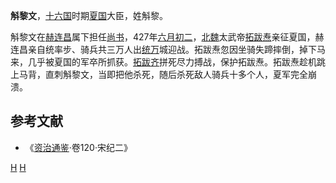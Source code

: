 '''斛黎文'''{{BD|？||427年|}}，[[十六国|十六国]]时期[[夏_(十六国)|夏国]]大臣，姓斛黎。

斛黎文在[[赫连昌|赫连昌]]属下担任[[尚书_(官职)|尚书]]，427年[[六月初二|六月初二]]，[[北魏|北魏]]太武帝[[拓跋焘|拓跋焘]]亲征夏国，赫连昌亲自统率步、骑兵共三万人出[[统万|统万]]城迎战。拓跋焘忽因坐骑失蹄摔倒，掉下马来，几乎被夏国的军卒所抓获。[[拓跋齐|拓跋齐]]拼死尽力搏战，保护拓跋焘。拓跋焘趁机跳上马背，直刺斛黎文，当即把他杀死，随后杀死敌人骑兵十多个人，夏军完全崩溃。
==参考文献==
*《[[资治通鉴|资治通鉴]]·卷120·宋纪二》
[[分类:夏国官员|H]]
[[分类:五胡十六国被杀害人物|H]]